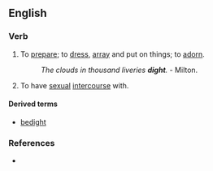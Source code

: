 ==English==

===Verb===
{{en-verb}}

# {{archaic}} To [[prepare]]; to [[dress]], [[array]] and put on things; to [[adorn]]. 
#:''The clouds in thousand liveries '''dight'''.'' - Milton.
# {{obsolete}} To have [[sexual]] [[intercourse]] with.

====Derived terms====
*[[bedight]]

===References===
*{{R:Webster 1913}}